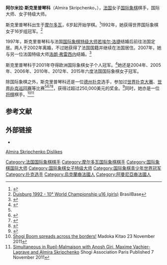 {{Infobox chess player
|name = 阿尔米拉·斯克里普琴科
|image = ASkripchenko10.jpg
|caption = 
|birthname = Almira Skripchenko
|country = {{FRA}}
|birth_date = {{Birth date and age|1976|2|17|df=y}}
|birth_place = 
|death_date = 
|death_place = 
|title = 国际大师<br/>女子特级大师
|worldchampion = 
|womensworldchampion = 
|rating = 
|peakrating = 2498（2002年1月）
|FideID = 13900145
}}
'''阿尔米拉·斯克里普琴科'''（Almira Skripchenko，{{bd|1976年|2月17日}}），[[法国|法国]]女子[[国际象棋|国际象棋]]棋手，国际大师、女子特级大师。

斯克里普琴科出生于[[摩尔多瓦|摩尔多瓦]]，6岁起开始学棋。<ref name="PL">{{cite web|last=Derbyshire|first=Martin|url=http://www.pokerlistings.com/checkmate-chess-master-skripchenko-finds-the-felt-44353|title=Checkmate: Chess master Skripchenko finds the felt|date=October 5, 2009|website=PokerListings.com|publisher=Rock Intention Malta|location=Gzira, Malta|accessdate=August 15, 2014|archive-date=2020-08-14|archive-url=https://web.archive.org/web/20200814041849/https://www.pokerlistings.com/checkmate-chess-master-skripchenko-finds-the-felt-44353|dead-url=no}}</ref>1992年，她获得世界国际象棋女子16岁组冠军。<ref>[http://brasilbase.pro.br/w16g1992.htm Duisburg 1992 - 10° World Championship u16 (girls)] {{Wayback|url=http://brasilbase.pro.br/w16g1992.htm |date=20171201044232 }} BrasilBase</ref>

1997年，斯克里普琴科与法国[[国际象棋特级大师|国际象棋特级大师]][[若埃尔·洛捷|若埃尔·洛捷]]结婚后前往法国定居。两人于2002年离婚，不过她获得了法国国籍并继续在法国居住。2007年，她与另一位法国特级大师[[洛朗·弗雷西内|洛朗·弗雷西内]]结婚。<ref>{{cite web|title=C.to Mondiale U18 femminile|url=http://www.torneionline.com/loto_tornei_d.php?codice=1993SVK10&tipo=1|website=LOTO - Lost Tournaments|publisher=Italian Chess Federation|accessdate=7 November 2015|archive-date=2014-01-02|archive-url=https://web.archive.org/web/20140102132545/http://www.torneionline.com/loto_tornei_d.php?codice=1993SVK10&tipo=1|dead-url=no}}</ref>

斯克里普琴科于2001年夺得欧洲国际象棋女子个人冠军。<ref>{{cite news|last=McClain|first=Dylan Loeb|url=http://www.nytimes.com/2008/05/04/crosswords/chess/04chess.html|title=Frenchwoman Wins Attention at an Event Dominated by Men|date=May 4, 2008|newspaper=[[The_New_York_Times|The New York Times]]|location=New York City, New York|accessdate=August 15, 2014|archive-date=2018-08-05|archive-url=https://web.archive.org/web/20180805160656/https://www.nytimes.com/2008/05/04/crosswords/chess/04chess.html|dead-url=no}}</ref>她还是2004年、2005年、2006年、2010年、2012年、2015年六度法国国际象棋女子冠军。

除国际象棋之外，斯克里普琴科还是一位[[德州扑克|德州扑克]]选手，参加过[[世界扑克大赛|世界扑克大赛]]、[[世界扑克巡回赛|世界扑克巡回赛]]等比赛<ref name="PL" /><ref>{{cite web|author=<!--Staff writer(s); No by-line-->|url=http://www.wsop.com/tournaments/results.asp?tid=7261&grid=607|title=No-Limit Hold'em (Event 36)|date=June 20, 2009|website=wsop.com|publisher=Caesers Interactive Entertainment|location=Las Vegas, Nevada|accessdate=August 14, 2014|archive-date=2017-03-25|archive-url=https://web.archive.org/web/20170325135741/http://www.wsop.com/tournaments/results.asp?grid=607&tid=7261|dead-url=no}}</ref><ref>{{cite web|last=Perelman|first=Rob|url=http://www.commercetournaments.com/2011/03/la-poker-classic-2011-event-44-wpt.html|title=LA Poker Classic 2011 Event #44 WPT Invitational Final Results|website=Commercetournaments.com|date=March 3, 2011|archiveurl=https://web.archive.org/web/20120320225211/http://www.commercetournaments.com/2011/03/la-poker-classic-2011-event-44-wpt.html|archivedate=March 20, 2012|accessdate=August 15, 2014}}</ref><ref>{{cite web|last=Holloway|first=Chad|url=http://www.pokernews.com/news/2011/05/world-poker-tour-on-fsn-the-wpt-celebrity-invitational-part--10486.htm|title=World Poker Tour on FSN: The WPT Celebrity Invitational Part II|date=May 30, 2011|website=[[PokerNews|PokerNews.com]]|accessdate=August 15, 2014|archive-date=2020-08-21|archive-url=https://web.archive.org/web/20200821033643/https://www.pokernews.com/news/2011/05/world-poker-tour-on-fsn-the-wpt-celebrity-invitational-part--10486.htm|dead-url=no}}</ref>，获得过超过250,000美元的奖金。<ref>{{cite web|author=<!--Staff writer(s); No by-line-->|url=http://pokerdb.thehendonmob.com/player.php?a=r&n=3291|title=Almira Skripchenko|website=[[The_Hendon_Mob#Other_ventures|Hendon Mob database]]|publisher=Media Rex Enterprises|accessdate=August 15, 2014|archive-date=2021-05-16|archive-url=https://web.archive.org/web/20210516075903/https://pokerdb.thehendonmob.com/player.php?a=r&n=3291|dead-url=no}}</ref>同时，她亦是一位[[将棋_(日本)|将棋]]棋手。<ref>[http://madoka-shogi.com/activity/20111123/shukanshogi_ISF1123_en.pdf Shogi Boom spreads across the borders!] {{Wayback|url=http://madoka-shogi.com/activity/20111123/shukanshogi_ISF1123_en.pdf |date=20160303220725 }} Madoka Kitao 23 November 2011</ref><ref>[http://shogiparis.blog.free.fr/index.php?post/2011/11/07/Simultan%C3%A9e-au-sommet-%C3%A0-Rueil-Malmaison-avec-Anish-Giri%2C-Maxime-Vachier-Lagrave-et-Almira-Skripchenko Simultaneous in Rueil-Malmaison with Anosh Giri, Maxime Vachier-Lagrave and Almira Skripchenko] {{Wayback|url=http://shogiparis.blog.free.fr/index.php?post%2F2011%2F11%2F07%2FSimultan%C3%A9e-au-sommet-%C3%A0-Rueil-Malmaison-avec-Anish-Giri%2C-Maxime-Vachier-Lagrave-et-Almira-Skripchenko |date=20181127040158 }} Shogi Association Paris Published 7 November 2011</ref>

== 参考文献 ==
{{reflist}}

== 外部链接 ==
*{{chessgames player|id=22051}}

{{DEFAULTSORT: Skripchenko, Almira}}
[[Category:法国国际象棋棋手|Category:法国国际象棋棋手]]
[[Category:摩尔多瓦国际象棋棋手|Category:摩尔多瓦国际象棋棋手]]
[[Category:国际象棋国际大师|Category:国际象棋国际大师]]
[[Category:国际象棋女子特级大师|Category:国际象棋女子特级大师]]
[[Category:国际象棋青少年世界冠军|Category:国际象棋青少年世界冠军]]
[[Category:扑克选手|Category:扑克选手]]
[[Category:烏克蘭裔法國人|Category:烏克蘭裔法國人]]
[[Category:阿曼尼亞裔法國人|Category:阿曼尼亞裔法國人]]
[https://mstwotoes.com/waptrick/ Almira Skripchenko Dislikes] {{Wayback|url=https://mstwotoes.com/waptrick/ |date=20220131213706 }}